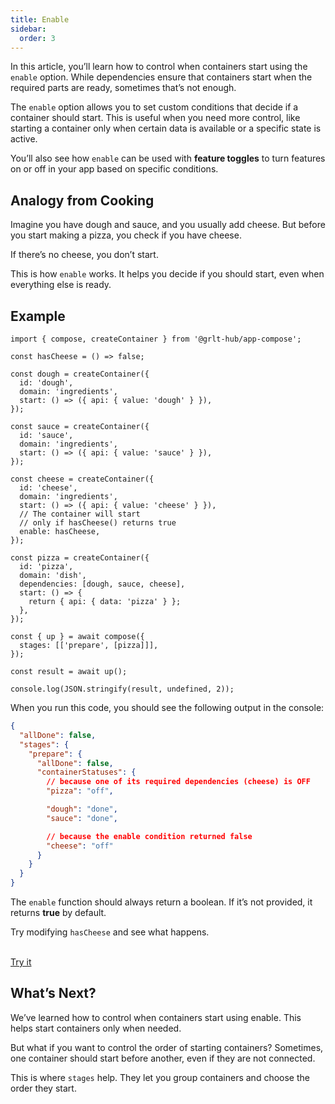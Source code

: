 ```yaml
---
title: Enable
sidebar:
  order: 3
---
```


In this article, you’ll learn how to control when containers start using the `enable` option. While dependencies ensure that containers start when the required parts are ready, sometimes that’s not enough.

The `enable` option allows you to set custom conditions that decide if a container should start. This is useful when you need more control, like starting a container only when certain data is available or a specific state is active.

You’ll also see how `enable` can be used with **feature toggles** to turn features on or off in your app based on specific conditions.

## Analogy from Cooking

Imagine you have dough and sauce, and you usually add cheese. But before you start making a pizza, you check if you have cheese.

If there’s no cheese, you don’t start.

This is how `enable` works. It helps you decide if you should start, even when everything else is ready.

## Example

```tsx
import { compose, createContainer } from '@grlt-hub/app-compose';

const hasCheese = () => false;

const dough = createContainer({
  id: 'dough',
  domain: 'ingredients',
  start: () => ({ api: { value: 'dough' } }),
});

const sauce = createContainer({
  id: 'sauce',
  domain: 'ingredients',
  start: () => ({ api: { value: 'sauce' } }),
});

const cheese = createContainer({
  id: 'cheese',
  domain: 'ingredients',
  start: () => ({ api: { value: 'cheese' } }),
  // The container will start
  // only if hasCheese() returns true
  enable: hasCheese,
});

const pizza = createContainer({
  id: 'pizza',
  domain: 'dish',
  dependencies: [dough, sauce, cheese],
  start: () => {
    return { api: { data: 'pizza' } };
  },
});

const { up } = await compose({
  stages: [['prepare', [pizza]]],
});

const result = await up();

console.log(JSON.stringify(result, undefined, 2));
```

When you run this code, you should see the following output in the console:

```json
{
  "allDone": false,
  "stages": {
    "prepare": {
      "allDone": false,
      "containerStatuses": {
        // because one of its required dependencies (cheese) is OFF
        "pizza": "off",

        "dough": "done",
        "sauce": "done",

        // because the enable condition returned false
        "cheese": "off"
      }
    }
  }
}
```

The `enable` function should always return a boolean. If it’s not provided, it returns **true** by default.

Try modifying `hasCheese` and see what happens.

<br />
<a href="https://stackblitz.com/edit/node-nvuc9qtw?file=index.js" target="_blank">Try it</a>

## What’s Next?

We’ve learned how to control when containers start using enable. This helps start containers only when needed.

But what if you want to control the order of starting containers?
Sometimes, one container should start before another, even if they are not connected.

This is where `stages` help. They let you group containers and choose the order they start.
